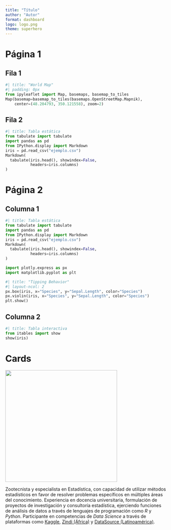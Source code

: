 ```yaml
---
title: "Título"
author: "Autor"
format: dashboard
logo: logo.png
theme: superhero
---
```


# Página 1 {orientation="rows"}

## Fila 1 {height=70%}

```python
#| title: "World Map"
#| padding: 0px
from ipyleaflet import Map, basemaps, basemap_to_tiles
Map(basemap=basemap_to_tiles(basemaps.OpenStreetMap.Mapnik),
    center=(48.204793, 350.121558), zoom=2)
```

## Fila 2 {height=30%}

```python
#| title: Tabla estática
from tabulate import tabulate
import pandas as pd
from IPython.display import Markdown
iris = pd.read_csv("ejemplo.csv")
Markdown(
  tabulate(iris.head(), showindex=False, 
           headers=iris.columns)
)
```


# Página 2 {orientation="columns"}

## Columna 1 {.tabset}

```python
#| title: Tabla estática
from tabulate import tabulate
import pandas as pd
from IPython.display import Markdown
iris = pd.read_csv("ejemplo.csv")
Markdown(
  tabulate(iris.head(), showindex=False, 
           headers=iris.columns)
)
```

```python
import plotly.express as px
import matplotlib.pyplot as plt

#| title: "Tipping Behavior"
#| layout-ncol: 2
px.box(iris, x="Species", y="Sepal.Length", color="Species")
px.violin(iris, x="Species", y="Sepal.Length", color="Species")
plt.show()
```

## Columna 2

```python
#| title: Tabla interactiva
from itables import show
show(iris)
```

# Cards

::: {.card title="Mi avatar"}
![](logo.png){width=350}

Zootecnista y especialista en Estadística, con capacidad de utilizar métodos estadísticos en favor de resolver problemas específicos en múltiples áreas del conocimiento.
Experiencia en docencia universitaria, formulación de proyectos de investigación y consultoría estadística, ejerciendo funciones de análisis de datos a través de lenguajes de programación como *R* y *Python*. Participante en competencias de *Data Science* a través de plataformas como [Kaggle](https://www.kaggle.com/), [Zindi (África)](https://zindi.africa/) y [DataSource (Latinoamérica)](https://www.datasource.ai/). 

:::
